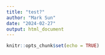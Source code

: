 ```yaml
---
title: "test?"
author: "Mark Sun"
date: "2024-02-27"
output: html_document
---
```


```r
knitr::opts_chunk$set(echo = TRUE)
```

